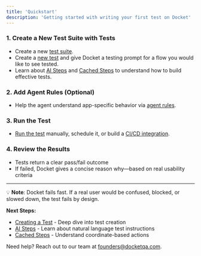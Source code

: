 ```yaml
---
title: 'Quickstart'
description: 'Getting started with writing your first test on Docket'
---
```


### 1. Create a New Test Suite with Tests
- Create a new [test suite](/essentials/test-suite).
- Create a [new test](/essentials/test-creation) and give Docket a testing prompt for a flow you would like to see tested.
- Learn about [AI Steps](/essentials/ai-steps) and [Cached Steps](/essentials/cached-steps) to understand how to build effective tests.

### 2. Add Agent Rules (Optional)
- Help the agent understand app-specific behavior via [agent rules](/essentials/agent-context).

### 3. Run the Test
- [Run the test](/essentials/running-test) manually, schedule it, or build a [CI/CD integration](/essentials/ci-integration).
  
### 4. Review the Results
- Tests return a clear pass/fail outcome
- If failed, Docket gives a concise reason why—based on real usability criteria

---

💡 **Note**: Docket fails fast. If a real user would be confused, blocked, or slowed down, the test fails by design.

**Next Steps:**
- [Creating a Test](/essentials/test-creation) - Deep dive into test creation
- [AI Steps](/essentials/ai-steps) - Learn about natural language test instructions
- [Cached Steps](/essentials/cached-steps) - Understand coordinate-based actions

Need help? Reach out to our team at [founders@docketqa.com](mailto:founders@docketqa.com).